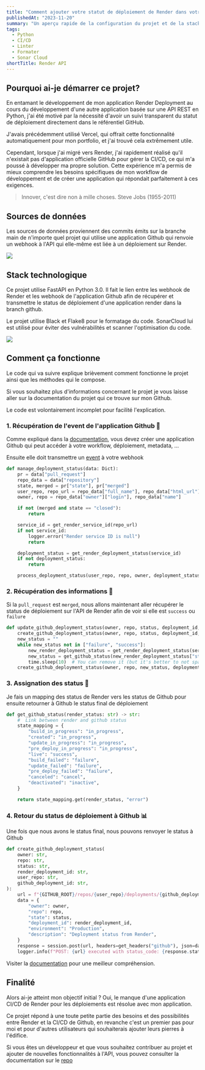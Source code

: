 ```yaml
---
title: "Comment ajouter votre statut de déploiement de Render dans votre repo github avec Python"
publishedAt: "2023-11-20"
summary: "Un aperçu rapide de la configuration du projet et de la stack technologique que j'ai utilisée."
tags:
  - Python
  - CI/CD
  - Linter
  - Formater
  - Sonar Cloud
shortTitle: Render API
---
```


## Pourquoi ai-je démarrer ce projet?

En entamant le développement de mon application Render Deployment au cours du développement d'une autre application basée sur une API REST en Python, j'ai été motivé par la nécessité d'avoir un suivi transparent du statut de déploiement directement dans le référentiel GitHub.

J'avais précédemment utilisé Vercel, qui offrait cette fonctionnalité automatiquement pour mon portfolio, et j'ai trouvé cela extrêmement utile. 

Cependant, lorsque j'ai migré vers Render, j'ai rapidement réalisé qu'il n'existait pas d'application officielle GitHub pour gérer la CI/CD, ce qui m'a poussé à développer ma propre solution. Cette expérience m'a permis de mieux comprendre les besoins spécifiques de mon workflow de développement et de créer une application qui répondait parfaitement à ces exigences.

> Innover, c'est dire non à mille choses. Steve Jobs (1955-2011)

## Sources de données

Les sources de données proviennent des commits émits sur la branche main de n'importe quel projet qui utilise une application Github qui renvoie un webhook à l'API qui elle-même est liée à un déploiement sur Render.

<Image
  width={600}
  height={400}
  src="/blog/render-deployment/github-actions.png"
/>

## Stack technologique

Ce projet utilise FastAPI en Python 3.0. Il fait le lien entre les webhook de Render et les webhook de l'application Github afin de récupérer et transmettre le status de déploiement d'une application render dans la branch github.

Le projet utilise Black et Flake8 pour le formatage du code. SonarCloud lui est utilisé pour éviter des vulnérabilités et scanner l'optimisation du code. 

<Image
  width={600}
  height={400}
  src="/blog/render-deployment/stack.png"
/>

## Comment ça fonctionne

Le code qui va suivre explique brièvement comment fonctionne le projet ainsi que les méthodes qui le compose.

Si vous souhaitez plus d'informations concernant le projet je vous laisse aller sur la documentation du projet qui ce trouve sur mon Github.

<Alert type="warning">
  Le code est volontairement incomplet pour facilité l'explication.
</Alert>

### 1. Récupération de l'event de l'application Github 📲

Comme expliqué dans la [documentation](https://github.com/Fyleek/render-api?tab=readme-ov-file#installation-and-creation-of-the-github-app), vous devez créer une application Github qui peut accéder à votre workflow, déploiement, metadata, ...

Ensuite elle doit transmettre un [event](https://docs.github.com/en/webhooks/webhook-events-and-payloads#pull_request) à votre webhook

```python showLineNumbers {1}
def manage_deployment_status(data: Dict):
    pr = data["pull_request"]
    repo_data = data["repository"]
    state, merged = pr["state"], pr["merged"]
    user_repo, repo_url = repo_data["full_name"], repo_data["html_url"]
    owner, repo = repo_data["owner"]["login"], repo_data["name"]

    if not (merged and state == "closed"):
        return

    service_id = get_render_service_id(repo_url)
    if not service_id:
        logger.error("Render service ID is null")
        return

    deployment_status = get_render_deployment_status(service_id)
    if not deployment_status:
        return

    process_deployment_status(user_repo, repo, owner, deployment_status, service_id)
```

### 2. Récupération des informations 🧮

Si la `pull_request` est `merged`, nous allons maintenant aller récupérer le status de déploiement sur l'API de Render afin de voir si elle est `success` ou `failure` 

```py showLineNumbers {5}
def update_github_deployment_status(owner, repo, status, deployment_id, user_repo, github_deployment_id, service_id):
    create_github_deployment_status(owner, repo, status, deployment_id, user_repo, github_deployment_id)
    new_status = ""
    while new_status not in ["failure", "success"]:
        new_render_deployment_status = get_render_deployment_status(service_id)
        new_status = get_github_status(new_render_deployment_status["status"])
        time.sleep(10)  # You can remove it (but it's better to not spam the render API [400 GET request/minutes])
    create_github_deployment_status(owner, repo, new_status, deployment_id, user_repo, github_deployment_id)
```

### 3. Assignation des status 📨

Je fais un mapping des status de Render vers les status de Github pour ensuite retourner à Github le status final de déploiement

```py
def get_github_status(render_status: str) -> str:
    #  Link between render and github status
    state_mapping = {
        "build_in_progress": "in_progress",
        "created": "in_progress",
        "update_in_progress": "in_progress",
        "pre_deploy_in_progress": "in_progress",
        "live": "success",
        "build_failed": "failure",
        "update_failed": "failure",
        "pre_deploy_failed": "failure",
        "canceled": "cancel",
        "deactivated": "inactive",
    }

    return state_mapping.get(render_status, "error")
```

### 4. Retour du status de déploiement à Github 📊

Une fois que nous avons le status final, nous pouvons renvoyer le status à Github

```python showLineNumbers {10-17}
def create_github_deployment_status(
    owner: str,
    repo: str,
    status: str,
    render_deployment_id: str,
    user_repo: str,
    github_deployment_id: str,
):
    url = f"{GITHUB_ROOT}/repos/{user_repo}/deployments/{github_deployment_id}/statuses"
    data = {
        "owner": owner,
        "repo": repo,
        "state": status,
        "deployment_id": render_deployment_id,
        "environment": "Production",
        "description": "Deployment status from Render",
    }
    response = session.post(url, headers=get_headers("github"), json=data)
    logger.info(f"POST: {url} executed with status_code: {response.status_code}")
```

<Alert type="info">
  Visiter la <a href="https://github.com/Fyleek/render-api" style={{"color": "blue"}}>documentation</a> pour une meilleur compréhension.
</Alert>

## Finalité

Alors ai-je atteint mon objectif initial ? Oui, le manque d'une application CI/CD de Render pour les déploiements est résolue avec mon application.

Ce projet répond à une toute petite partie des besoins et des possibilités entre Render et la CI/CD de Github, en revanche c'est un premier pas pour moi et pour d'autres utilisateurs qui souhaiterais ajouter leurs pierres à l'édifice.

Si vous êtes un développeur et que vous souhaitez contribuer au projet et ajouter de nouvelles fonctionnalités à l'API, vous pouvez consulter la documentation sur le [repo](https://github.com/Fyleek/render-api)
